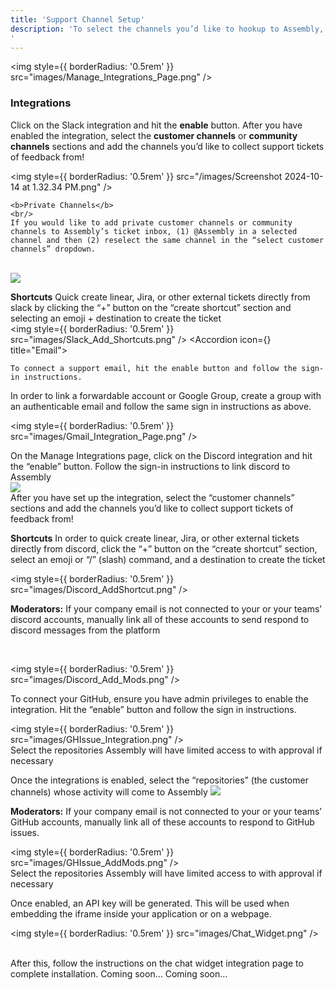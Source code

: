 ```yaml
---
title: 'Support Channel Setup'
description: 'To select the channels you’d like to hookup to Assembly, navigate to the manage integrations page on the left side bar. There you will see all of the integrations available on the platform
'
---
```




<img
  style={{ borderRadius: '0.5rem' }}
  src="images/Manage_Integrations_Page.png"
/>

### Integrations

<AccordionGroup>
  <Accordion icon="slack" title="Slack">
    Click on the Slack integration and hit the <b>enable</b> button. After you have enabled the integration, select the <b>customer channels</b> or <b>community channels</b> sections and add the channels you’d like to collect support tickets of feedback from! 

<img
  style={{ borderRadius: '0.5rem' }}
  src="/images/Screenshot 2024-10-14 at 1.32.34 PM.png"
/>  <br/>

    <b>Private Channels</b>
    <br/>
    If you would like to add private customer channels or community channels to Assembly’s ticket inbox, (1) @Assembly in a selected channel and then (2) reselect the same channel in the “select customer channels” dropdown. 
 <br/>
<img
  style={{ borderRadius: '0.5rem' }}
  src="/images/Screenshot 2024-10-14 at 1.32.34 PM.png"
/>

<b>Shortcuts</b>
Quick create linear, Jira, or other external tickets directly from slack by clicking the “+” button on the “create shortcut” section and selecting an emoji + destination to create the ticket
 <br/>
<img
  style={{ borderRadius: '0.5rem' }}
  src="images/Slack_Add_Shortcuts.png"
/>
  </Accordion>
  <Accordion icon={<Icon icon="envelope" />} title="Email">

    To connect a support email, hit the enable button and follow the sign-in instructions. 

In order to link a forwardable account or Google Group, create a group with an authenticable email and follow the same sign in instructions as above.
<br/>

<img
  style={{ borderRadius: '0.5rem' }}
  src="images/Gmail_Integration_Page.png"
/>

  </Accordion>
  <Accordion icon="discord" title="Discord">
    On the Manage Integrations page, click on the Discord integration and hit the “enable” button. Follow the sign-in instructions to link discord to Assembly

<br/>
<img
  style={{ borderRadius: '0.5rem' }}
  src="images/Discord_Main_Integration.png"
/>


<br/>
After you have set up the integration, select the “customer channels” sections and add the channels you’d like to collect support tickets of feedback from! 

<b>Shortcuts</b>
In order to quick create linear, Jira, or other external tickets directly from discord, click the “+” button on the “create shortcut” section,  select an emoji or “/” (slash) command, and a destination to create the ticket
<br/>

<img
  style={{ borderRadius: '0.5rem' }}
  src="images/Discord_AddShortcut.png"
/>

<b>Moderators:</b>
If your company email is not connected to your or your teams’ discord accounts, manually link all of these accounts to send respond to discord messages from the platform 

<br/>

<img
  style={{ borderRadius: '0.5rem' }}
  src="images/Discord_Add_Mods.png"
/>


  </Accordion>
  <Accordion icon="github" title="GitHub">
    To connect your GitHub, ensure you have admin privileges to enable the integration. Hit the “enable” button and follow the sign in instructions. 

<br/>


<img
  style={{ borderRadius: '0.5rem' }}
  src="images/GHIssue_Integration.png"
/>
<br/>
Select the repositories Assembly will have limited access to with approval if necessary

  </Accordion>
  <Accordion icon="github" title="GitHub Issues">
    Once the integrations is enabled, select the “repositories” (the customer channels) whose activity will come to Assembly 
    <img
  style={{ borderRadius: '0.5rem' }}
  src="images/GHIssue_ConnectRepos.png"
/>

<b>Moderators:</b>
If your company email is not connected to your or your teams’ GitHub accounts, manually link all of these accounts to respond to GitHub issues. 
<br/>

<img
  style={{ borderRadius: '0.5rem' }}
  src="images/GHIssue_AddMods.png"
/>
<br/>
Select the repositories Assembly will have limited access to with approval if necessary

  </Accordion>
  <Accordion icon="microsoft" title="Chat Widget">
   Once enabled, an API key will be generated. This will be used when embedding the iframe inside your application or on a webpage. 
<br/>


<img
  style={{ borderRadius: '0.5rem' }}
  src="images/Chat_Widget.png"
/>

<br/>
After this, follow the instructions on the chat widget integration page to complete installation. 

  </Accordion>
  <Accordion icon="github" title="GitHub Discussions">
   Coming soon...
  </Accordion>
  <Accordion icon="microsoft" title="Microsoft Teams">
   Coming soon...
  </Accordion>
   
</AccordionGroup>
